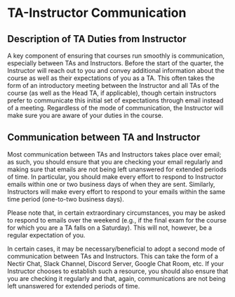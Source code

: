 # TA-Instructor Communication

## Description of TA Duties from Instructor

A key component of ensuring that courses run smoothly is communication, especially between TAs and Instructors. Before the start of the quarter, the Instructor will reach out to you and convey additional information about the course as well as their expectations of you as a TA. This often takes the form of an introductory meeting between the Instructor and all TAs of the course (as well as the Head TA, if applicable), though certain instructors prefer to communicate this initial set of expectations through email instead of a meeting.  Regardless of the mode of communication, the Instructor will make sure you are aware of your duties in the course. 

## Communication between TA and Instructor

Most communication between TAs and Instructors takes place over email; as such, you should ensure that you are checking your email regularly and making sure that emails are not being left unanswered for extended periods of time. In particular, you should make every effort to respond to Instructor emails within one or two business days of when they are sent. Similarly, Instructors will make every effort to respond to your emails within the same time period (one-to-two business days).

Please note that, in certain extraordinary circumstances, you may be asked to respond to emails over the weekend (e.g., if the final exam for the course for which you are a TA falls on a Saturday). This will not, however, be a regular expectation of you.

In certain cases, it may be necessary/beneficial to adopt a second mode of communication between TAs and Instructors. This can take the form of a Nectir Chat, Slack Channel, Discord Server, Google Chat Room, etc. If your Instructor chooses to establish such a resource, you should also ensure that you are checking it regularly and that, again, communications are not being left unanswered for extended periods of time.
